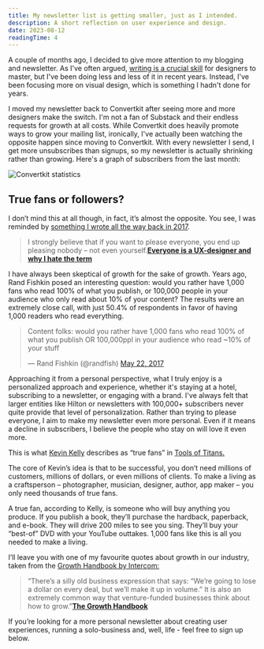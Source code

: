 ```yaml
---
title: My newsletter list is getting smaller, just as I intended.
description: A short reflection on user experience and design.
date: 2023-08-12
readingTime: 4
---
```


A couple of months ago, I decided to give more attention to my blogging and newsletter. As I've often argued, [writing is a crucial skill](/designers-write/) for designers to master, but I've been doing less and less of it in recent years. Instead, I've been focusing more on visual design, which is something I hadn't done for years.

I moved my newsletter back to Convertkit after seeing more and more designers make the switch. I'm not a fan of Substack and their endless requests for growth at all costs. While Convertkit does heavily promote ways to grow your mailing list, ironically, I've actually been watching the opposite happen since moving to Convertkit. With every newsletter I send, I get more unsubscribes than signups, so my newsletter is actually shrinking rather than growing. Here's a graph of subscribers from the last month:

![Convertkit statistics](blog-convertkit.png)

## True fans or followers?

I don’t mind this at all though, in fact, it’s almost the opposite. You see, I was reminded by [something I wrote all the way back in 2017](/truefans/).

> I strongly believe that if you want to please everyone, you end up pleasing nobody – not even yourself.**[Everyone is a UX-designer and why I hate the term](/ux-designer/)**

I have always been skeptical of growth for the sake of growth. Years ago, Rand Fishkin posed an interesting question: would you rather have 1,000 fans who read 100% of what you publish, or 100,000 people in your audience who only read about 10% of your content? The results were an extremely close call, with just 50.4% of respondents in favor of having 1,000 readers who read everything.

<blockquote class="twitter-tweet" data-dnt="true"><p lang="en" dir="ltr">Content folks: would you rather have 1,000 fans who read 100% of what you publish OR 100,000ppl in your audience who read ~10% of your stuff</p>— Rand Fishkin (@randfish) <a href="[https://twitter.com/randfish/status/866726978514243590?ref_src=twsrc^tfw](https://twitter.com/randfish/status/866726978514243590?ref_src=twsrc%5Etfw)">May 22, 2017</a></blockquote> <script async src="https://platform.twitter.com/widgets.js" charset="utf-8"></script>

Approaching it from a personal perspective, what I truly enjoy is a personalized approach and experience, whether it's staying at a hotel, subscribing to a newsletter, or engaging with a brand. I've always felt that larger entities like Hilton or newsletters with 100,000+ subscribers never quite provide that level of personalization. Rather than trying to please everyone, I aim to make my newsletter even more personal. Even if it means a decline in subscribers, I believe the people who stay on will love it even more.

This is what [Kevin Kelly](https://kk.org) describes as “true fans” in [Tools of Titans.](https://toolsoftitans.com)

The core of Kevin’s idea is that to be successful, you don’t need millions of customers, millions of dollars, or even millions of clients. To make a living as a craftsperson – photographer, musician, designer, author, app maker – you only need thousands of true fans.

A true fan, according to Kelly, is someone who will buy anything you produce. If you publish a book, they’ll purchase the hardback, paperback, and e-book. They will drive 200 miles to see you sing. They’ll buy your “best-of” DVD with your YouTube outtakes. 1,000 fans like this is all you needed to make a living.

I’ll leave you with one of my favourite quotes about growth in our industry, taken from the [Growth Handbook by Intercom:](https://www.intercom.com/resources/books/growth-handbook)

>“There’s a silly old business expression that says: “We’re going to lose a dollar on every deal, but we’ll make it up in volume.” It is also an extremely common way that venture-funded businesses think about how to grow.”**[The Growth Handbook](https://www.intercom.com/resources/books/growth-handbook)**

If you’re looking for a more personal newsletter about creating user experiences, running a solo-business and, well, life - feel free to sign up below.